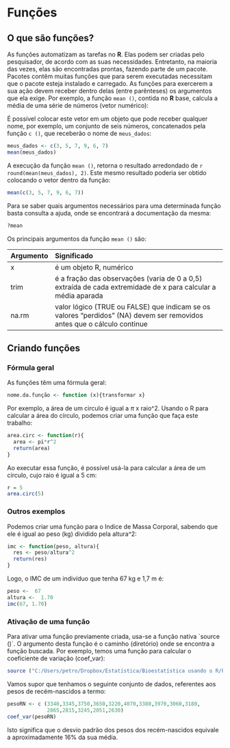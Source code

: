 # Funções

## O que são funções?

As funções automatizam as tarefas no **R**. Elas podem ser criadas pelo pesquisador, de acordo com as suas necessidades. Entretanto, na maioria das vezes, elas são encontradas prontas, fazendo parte de um pacote. Pacotes contêm muitas funções que para serem executadas necessitam que o pacote esteja instalado e carregado. As funções para exercerem a sua ação devem receber dentro delas (entre parênteses) os argumentos que ela exige.
Por exemplo, a função `mean ()`, contida no **R** base, calcula a média de uma série de números (vetor numérico):

É possível colocar este vetor em um objeto que pode receber qualquer nome, por exemplo, um conjunto de seis números, concatenados pela função `c ()`, que receberão o nome de `meus_dados`:

```r
meus_dados <- c(3, 5, 7, 9, 6, 7)
mean(meus_dados)
```

A execução da função `mean ()`, retorna o resultado arredondado de `r round(mean(meus_dados), 2)`. Este mesmo resultado poderia ser obtido colocando o vetor dentro da função:

```r
mean(c(3, 5, 7, 9, 6, 7))
```

Para se saber quais argumentos necessários para uma determinada função basta consulta a ajuda, onde se encontrará a documentação da mesma:

```r
?mean
```

Os principais argumentos da função `mean ()` são:

Argumento | Significado
:- | :--------
x         | é um objeto R, numérico
trim      | é a fração das observações (varia de 0 a 0,5) extraída de cada extremidade de x para calcular a média aparada
na.rm     | valor lógico (TRUE ou FALSE) que indicam se os valores "perdidos" (NA) devem ser removidos antes que o cálculo continue

## Criando funções

### Fórmula geral

As funções têm uma fórmula geral:

 
```r
nome.da.função <- function (x){transformar x}
```

Por exemplo, a área de um circulo é igual a $\pi$ x raio^2. Usando o R para calcular a área do círculo, podemos criar uma função que faça este trabalho:

```r
area.circ <- function(r){
  area <- pi*r^2
  return(area)                
}
```
 
Ao executar essa função, é possível usá-la para calcular a área de um círculo, cujo raio é igual a 5 cm:

```r
r = 5
area.circ(5)
```

### Outros exemplos

Podemos criar uma função para o Indice de Massa Corporal, sabendo que ele é igual ao peso (kg) dividido pela altura^2:

```r
imc <- function(peso, altura){
  res <- peso/altura^2
  return(res)
}
```

Logo, o IMC de um indivíduo que tenha 67 kg e 1,7 m é:

```r
peso <-  67
altura <-  1.70
imc(67, 1.70)
```

### Ativação de uma função

Para ativar uma função previamente criada, usa-se a função nativa `source ()´. O argumento desta função é o caminho (diretório) onde se encontra a função buscada. Por exemplo, temos uma função para calcular o coeficiente de variação (coef_var):

```r
source ("C:/Users/petro/Dropbox/Estatística/Bioestatística usando o R/Funções/coef_var.R")
```

Vamos supor que tenhamos o seguinte conjunto de dados, referentes aos pesos de recém-nascidos a termo:

```r
pesoRN <- c (3340,3345,3750,3650,3220,4070,3380,3970,3060,3180,  
             2865,2815,3245,2051,2630)
coef_var(pesoRN)

```

Isto significa que o desvio padrão dos pesos dos recém-nascidos equivale a aproximadamente 16% da sua média.